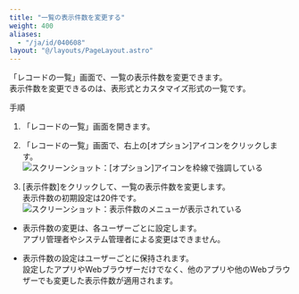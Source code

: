 ```yaml
---
title: "一覧の表示件数を変更する"
weight: 400
aliases:
  - "/ja/id/040608"
layout: "@/layouts/PageLayout.astro"
---
```




「レコードの一覧」画面で、一覧の表示件数を変更できます。  
表示件数を変更できるのは、表形式とカスタマイズ形式の一覧です。

<Heading id="view_display_view">手順</Heading>
1. 「レコードの一覧」画面を開きます。

1. 「レコードの一覧」画面で、右上の[オプション]アイコンをクリックします。  
   <Img src="/k/kintone/img-ja/display_view_01.png" alt="スクリーンショット：[オプション]アイコンを枠線で強調している" />

1. [表示件数]をクリックして、一覧の表示件数を変更します。  
  表示件数の初期設定は20件です。
   <Img src="/k/kintone/img-ja/display_view_02.png" alt="スクリーンショット：表示件数のメニューが表示されている" />

<Note>


* 表示件数の変更は、各ユーザーごとに設定します。  
  アプリ管理者や<Kintone />システム管理者による変更はできません。

* 表示件数の設定はユーザーごとに保持されます。  
  設定したアプリやWebブラウザーだけでなく、他のアプリや他のWebブラウザーでも変更した表示件数が適用されます。


</Note>
